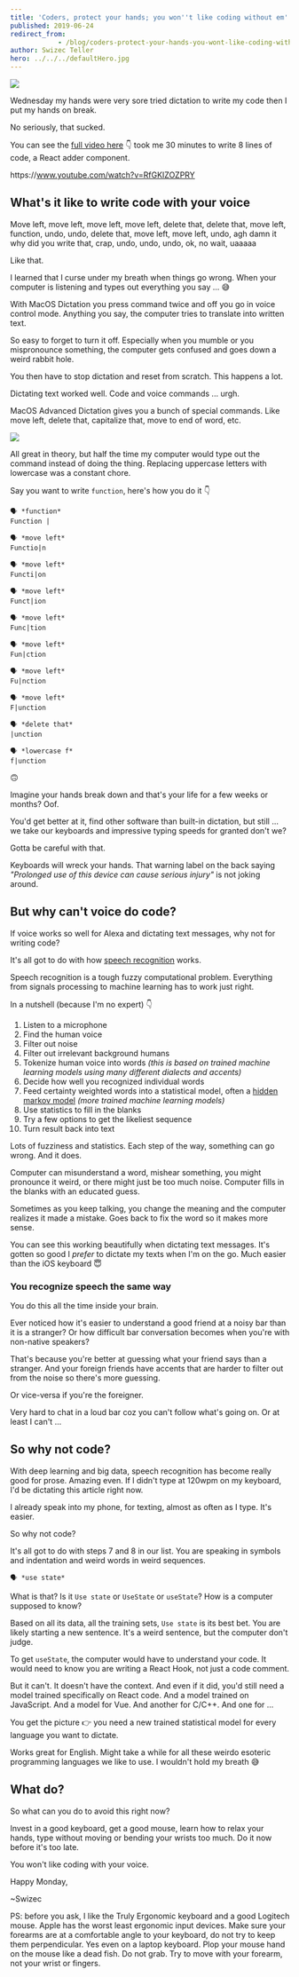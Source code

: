 ```yaml
---
title: 'Coders, protect your hands; you won''t like coding without em'
published: 2019-06-24
redirect_from: 
            - /blog/coders-protect-your-hands-you-wont-like-coding-without-em/swizec/9133
author: Swizec Teller
hero: ../../../defaultHero.jpg
---
```

![](./img/WPv7buU.gif)

Wednesday my hands were very sore tried dictation to write my code then I put my hands on break.



No seriously, that sucked.



You can see the [full video here](https://www.youtube.com/watch?v=RfGKIZOZPRY) 👇 took me 30 minutes to write 8 lines of code, a React adder component.



https&#x3A;//www.youtube.com/watch?v=RfGKIZOZPRY



## What's it like to write code with your voice



Move left, move left, move left, move left, delete that, delete that, move left, function, undo, undo, delete that, move left, move left, undo, agh damn it why did you write that, crap, undo, undo, undo, ok, no wait, uaaaaa



Like that.



I learned that I curse under my breath when things go wrong. When your computer is listening and types out everything you say ... 😅



With MacOS Dictation you press command twice and off you go in voice control mode. Anything you say, the computer tries to translate into written text.



So easy to forget to turn it off. Especially when you mumble or you mispronounce something, the computer gets confused and goes down a weird rabbit hole.



You then have to stop dictation and reset from scratch. This happens a lot.



Dictating text worked well. Code and voice commands ... urgh.



MacOS Advanced Dictation gives you a bunch of special commands. Like move left, delete that, capitalize that, move to end of word, etc.

![](./img/0DJ7T9x.gif)

All great in theory, but half the time my computer would type out the command instead of doing the thing. Replacing uppercase letters with lowercase was a constant chore.



Say you want to write `function`, here's how you do it 👇



```
🗣 *function*
Function |

🗣 *move left*
Functio|n

🗣 *move left*
Functi|on

🗣 *move left*
Funct|ion

🗣 *move left*
Func|tion

🗣 *move left*
Fun|ction

🗣 *move left*
Fu|nction

🗣 *move left*
F|unction

🗣 *delete that*
|unction

🗣 *lowercase f*
f|unction
```



🙃



Imagine your hands break down and that's your life for a few weeks or months? Oof.



You'd get better at it, find other software than built-in dictation, but still ... we take our keyboards and impressive typing speeds for granted don't we?



Gotta be careful with that.



Keyboards will wreck your hands. That warning label on the back saying _"Prolonged use of this device can cause serious injury"_ is not joking around.



## But why can't voice do code?



If voice works so well for Alexa and dictating text messages, why not for writing code?



It's all got to do with how [speech recognition](https://en.wikipedia.org/wiki/Speech_recognition) works.



Speech recognition is a tough fuzzy computational problem. Everything from signals processing to machine learning has to work just right.



In a nutshell (because I'm no expert) 👇



1. Listen to a microphone
2. Find the human voice
3. Filter out noise
4. Filter out irrelevant background humans
5. Tokenize human voice into words _(this is based on trained machine learning models using many different dialects and accents)_
6. Decide how well you recognized individual words
7. Feed certainty weighted words into a statistical model, often a [hidden markov model](https://en.wikipedia.org/wiki/Hidden_Markov_model) _(more trained machine learning models)_
8. Use statistics to fill in the blanks
9. Try a few options to get the likeliest sequence
10. Turn result back into text



Lots of fuzziness and statistics. Each step of the way, something can go wrong. And it does.



Computer can misunderstand a word, mishear something, you might pronounce it weird, or there might just be too much noise. Computer fills in the blanks with an educated guess.



Sometimes as you keep talking, you change the meaning and the computer realizes it made a mistake. Goes back to fix the word so it makes more sense.



You can see this working beautifully when dictating text messages. It's gotten so good I _prefer_ to dictate my texts when I'm on the go. Much easier than the iOS keyboard 😇



### You recognize speech the same way



You do this all the time inside your brain.



Ever noticed how it's easier to understand a good friend at a noisy bar than it is a stranger? Or how difficult bar conversation becomes when you're with non-native speakers?



That's because you're better at guessing what your friend says than a stranger. And your foreign friends have accents that are harder to filter out from the noise so there's more guessing.



Or vice-versa if you're the foreigner.



Very hard to chat in a loud bar coz you can't follow what's going on. Or at least I can't ...



## So why not code?



With deep learning and big data, speech recognition has become really good for prose. Amazing even. If I didn't type at 120wpm on my keyboard, I'd be dictating this article right now.



I already speak into my phone, for texting, almost as often as I type. It's easier.



So why not code?



It's all got to do with steps 7 and 8 in our list. You are speaking in symbols and indentation and weird words in weird sequences.



```
🗣 *use state*
```



What is that? Is it `Use state` or `UseState` or `useState`? How is a computer supposed to know?



Based on all its data, all the training sets, `Use state` is its best bet. You are likely starting a new sentence. It's a weird sentence, but the computer don't judge.



To get `useState`, the computer would have to understand your code. It would need to know you are writing a React Hook, not just a code comment.



But it can't. It doesn't have the context. And even if it did, you'd still need a model trained specifically on React code. And a model trained on JavaScript. And a model for Vue. And another for C/C++. And one for ...



You get the picture 👉 you need a new trained statistical model for every language you want to dictate.



Works great for English. Might take a while for all these weirdo esoteric programming languages we like to use. I wouldn't hold my breath 😅



## What do?



So what can you do to avoid this right now?



Invest in a good keyboard, get a good mouse, learn how to relax your hands, type without moving or bending your wrists too much. Do it now before it's too late.



You won't like coding with your voice.



Happy Monday,



~Swizec



PS: before you ask, I like the Truly Ergonomic keyboard and a good Logitech mouse. Apple has the worst least ergonomic input devices. Make sure your forearms are at a comfortable angle to your keyboard, do not try to keep them perpendicular. Yes even on a laptop keyboard. Plop your mouse hand on the mouse like a dead fish. Do not grab. Try to move with your forearm, not your wrist or fingers.